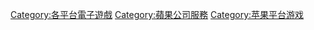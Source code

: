 {{Cat main|Apple Arcade}}
[[Category:各平台電子遊戲|Category:各平台電子遊戲]]
[[Category:蘋果公司服務|Category:蘋果公司服務]]
[[Category:苹果平台游戏|Category:苹果平台游戏]]